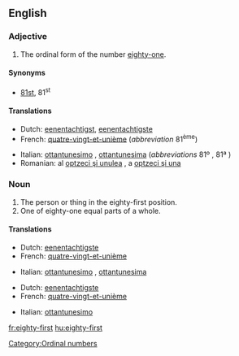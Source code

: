 ==English==

===Adjective===
{{en-adj|pos=[[eighty]]-[[first]]}}

# The ordinal form of the number [[eighty-one]].

====Synonyms====
* [[81st]], 81<sup>st</sup>

====Translations====
{{trans-top|}}
* Dutch: [[eenentachtigst]], [[eenentachtigste]]
* French: [[quatre-vingt-et-unième]] (''abbreviation'' 81<sup>ème</sup>)
{{trans-mid}}
* Italian: [[ottantunesimo]] {{m}}, [[ottantunesima]] {{f}} (''abbreviations'' 81º {{m}}, 81ª {{f}})
* Romanian: al [[optzeci şi unulea]] {{m}}, a [[optzeci şi una]] {{f}}
{{trans-bottom}}

===Noun===
{{en-noun|sg=[[eighty]]-[[first]]}}

# The person or thing in the eighty-first position.
# One of eighty-one equal parts of a whole.

====Translations====
{{trans-top|the person or thing in the eighty-first position}}
* Dutch: [[eenentachtigste]] {{m|f}}
* French: [[quatre-vingt-et-unième]] {{m|f}}
{{trans-mid}}
* Italian: [[ottantunesimo]] {{m}}, [[ottantunesima]] {{f}}
{{trans-bottom}}

{{trans-top|one of eighty-one equal parts of a whole}}
* Dutch: [[eenentachtigste]] {{n}}
* French: [[quatre-vingt-et-unième]] {{m}}
{{trans-mid}}
* Italian: [[ottantunesimo]] {{m}}
{{trans-bottom}}
[[Category:Ordinal numbers]]

[[fr:eighty-first]]
[[hu:eighty-first]]